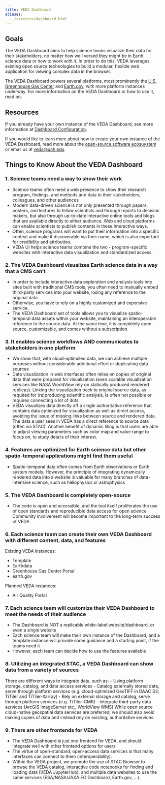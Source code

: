 ```yaml
---
title: VEDA Dashboard
aliases:
  - /services/dashboard.html
---
```


## Goals

The VEDA Dashboard aims to help science teams visualize their data for their stakeholders, no matter how well versed they might be in Earth science data or how to work with it. In order to do this, VEDA leverages existing open source technologies to build a modular, flexible web application for viewing complex data in the browser.

The VEDA Dashboard powers several platforms, most prominently the [U.S. Greenhouse Gas Center](https://earth.gov/ghgcenter) and [Earth.gov](https://earth.gov), with more platform instances underway. For more information on the VEDA Dashboard or how to use it, read on.

## Resources

If you already have your own instance of the VEDA Dashboard, see more information at [Dashboard Configuration](/user-guide/content-curation/dashboard-configuration/index.qmd).

If you would like to learn more about how to create your own instance of the VEDA Dashboard, read more about the [open-source software ecosuystem](/open-source-ecosystem/index.qmd) or email us at [veda@uah.edu](mailto:veda@uah.edu).

## Things to Know About the VEDA Dashboard

### 1. Science teams need a way to show their work
- Science teams often need a web presence to show their research program, findings, and methods and data to their stakeholders, colleagues, and other audiences
- Modern data-driven science is not only presented through papers, posters, and lectures to fellow scientists and through reports to decision makers, but also through up-to-date interactive online tools and blogs that are available directly to either audience.
Web and cloud platforms can enable scientists to publish contents in these interactive ways.
- Often, science programs will want to put their information into a specific context and make it discoverable via their name, which is also important for credibility and attribution.
- VEDA UI helps science teams combine the two - program-specific websites with interactive data visualization and standardized access.

### 2. The VEDA Dashboard visualizes Earth science data in a way that a CMS can't
- In order to include interactive data exploration and analysis tools into sites built with traditional CMS tools, you often need to manually embed third-party services into your website, losing any reference to the original data. 
- Otherwise, you have to rely on a highly customized and expensive service.
- The VEDA Dashboard set of tools allows you to visualize spatio-temporal data assets within your website, maintaining an interoperable reference to the source data. At the same time, it is completely open source, customizable, and comes without a subscription.

### 3. It enables science workflows AND communicates to stakeholders in one platform
- We show that, with cloud-optimized data, we can achieve multiple purposes without considerable additional effort or duplicating data sources
- Data visualization in web interfaces often relies on copies of original data that were prepared for visualization (even scalable visualization services like NASA WorldView rely on statically produced rendered replicas). Linking the visualization back to original source data, as required for (re)producing scientific analysis, is often not possible or requires connecting a lot of dots.
- VEDA visualizes data directly off a single authoritative reference that contains data optimized for visualization as well as direct access, avoiding the issue of missing links between source and rendered data. The data a user sees in VEDA has a direct reference to source data (often via STAC).
Another benefit of dynamic tiling is that users are able to adjust viewing parameters such as color map and value range to focus on, to study details of their interest.

### 4. Features are optimized for Earth science data but other spatio-temporal applications might find them useful
- Spatio-temporal data often comes from Earth observations or Earth system models. However, the principle of integrating dynamically rendered data into a website is valuable for many branches of data-intensive science, such as heliophysics or astrophysics

### 5. The VEDA Dashboard is completely open-source
- The code is open and accessible, and the tool itself proliferates the use of open standards and reproducible data access for open science
Community involvement will become important to the long-term success of VEDA

### 6. Each science team can create their own VEDA Dashboard with different content, data, and features
Existing VEDA instances:

- Template
- Earthdata
- Greenhouse Gas Center Portal
- earth.gov

Planned VEDA instances:

- Air Quality Portal

### 7. Each science team will customize their VEDA Dashboard to meet the needs of their audience
- The Dashboard is NOT a replicable white-label website/dashboard, or even a single website
- Each science team will make their own instance of the Dashboard, and a template instance will provide some guidance and a starting point, if the teams need it
- However, each team can decide how to use the features available

### 8. Utilizing an integrated STAC, a VEDA Dashboard can show data from a variety of sources
There are different ways to integrate data, such as:
- Using platform storage, catalog, and data access services
- Catalog externally stored data, serve through platform services (e.g. cloud-optimized GeoTIFF in DAAC S3; TiTiler and TiTiler-Xarray)
- Rely on external storage and catalog, serve through platform services (e.g. TiTiler-CMR)
- Integrate third-party data services (ArcGIS ImageServer etc., WorldView WMS) 
While open source cloud-native geospatial data services are preferred, we should also avoid making copies of data and instead rely on existing, authoritative services.

### 9. There are other frontends for VEDA
- The VEDA Dashboard is just one frontend for VEDA, and should integrate well with other frontend options for users
- The virtue of open-standard, open-access data services is that many interfaces can connect to them (interoperability).
- Within the VEDA project, we promote the use of STAC Browser to browse the VEDA catalog, interactive code notebooks for finding and loading data (VEDA JupyterHub), and multiple data websites to use the same services (ESA/NASA/JAXA EO Dashboard, Earth.gov, …).